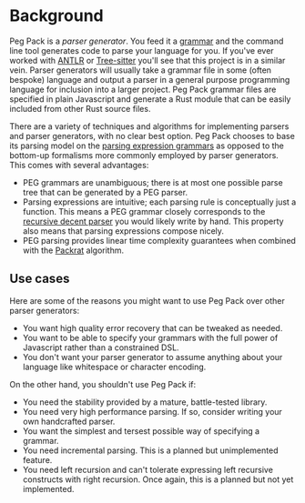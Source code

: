 # Background

Peg Pack is a *parser generator*. 
You feed it a [grammar](https://en.wikipedia.org/wiki/Formal_grammar) and the command line tool generates code to parse your language for you.
If you've ever worked with [ANTLR](https://www.antlr.org/) or [Tree-sitter](https://tree-sitter.github.io/tree-sitter) you'll see that this project is in a similar vein.
Parser generators will usually take a grammar file in some (often bespoke) language and output a parser in a general purpose programming language for inclusion into a larger project.
Peg Pack grammar files are specified in plain Javascript and generate a Rust module that can be easily included from other Rust source files.

There are a variety of techniques and algorithms for implementing parsers and parser generators, with no clear best option.
Peg Pack chooses to base its parsing model on the [parsing expression grammars](https://bford.info/pub/lang/peg.pdf) as opposed to the bottom-up formalisms more commonly employed by parser generators.
This comes with several advantages:

* PEG grammars are unambiguous; there is at most one possible parse tree that can be generated by a PEG parser.
* Parsing expressions are intuitive; each parsing rule is conceptually just a function.
  This means a PEG grammar closely corresponds to the [recursive decent parser](https://en.wikipedia.org/wiki/Recursive_descent_parser) you would likely write by hand.
  This property also means that parsing expressions compose nicely.
* PEG parsing provides linear time complexity guarantees when combined with the [Packrat](https://bford.info/pub/lang/packrat-icfp02.pdf) algorithm.

## Use cases

Here are some of the reasons you might want to use Peg Pack over other parser generators:

* You want high quality error recovery that can be tweaked as needed.
* You want to be able to specify your grammars with the full power of Javascript rather than a constrained DSL.
* You don't want your parser generator to assume anything about your language like whitespace or character encoding.

On the other hand, you shouldn't use Peg Pack if:

* You need the stability provided by a mature, battle-tested library.
* You need very high performance parsing.
  If so, consider writing your own handcrafted parser.
* You want the simplest and tersest possible way of specifying a grammar.
* You need incremental parsing.
  This is a planned but unimplemented feature.
* You need left recursion and can't tolerate expressing left recursive constructs with right recursion.
  Once again, this is a planned but not yet implemented.
